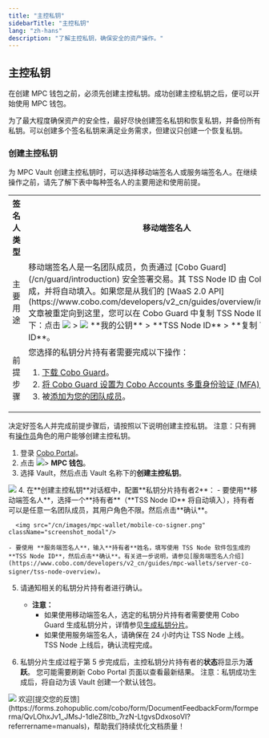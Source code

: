 ```yaml
---
title: "主控私钥"
sidebarTitle: "主控私钥"
lang: "zh-hans"
description: "了解主控私钥，确保安全的资产操作。"
---
```


## 主控私钥
在创建 MPC 钱包之前，必须先创建主控私钥。成功创建主控私钥之后，便可以开始使用 MPC 钱包。

为了最大程度确保资产的安全性，最好尽快创建签名私钥和恢复私钥，并备份所有私钥。可以创建多个签名私钥来满足业务需求，但建议只创建一个恢复私钥。

<a id="create-main-group"></a>
### 创建主控私钥
为 MPC Vault 创建主控私钥时，可以选择移动端签名人或服务端签名人。在继续操作之前，请先了解下表中每种签名人的主要用途和使用前提。

<a id="signer-type"></a>
<table class="six-columns">
  <tr>
    <th>签名人类型</th>
    <th>移动端签名人</th>
    <th>服务端签名人</th>
  </tr>
  <tr>
    <td>主要用途</td>
    <td>
      移动端签名人是一名团队成员，负责通过 [Cobo Guard](/cn/guard/introduction) 安全签署交易。其 TSS Node ID 由 Cobo Guard 生成，并将自动填入。<Note>如果您是从我们的 [WaaS 2.0 API](https://www.cobo.com/developers/v2_cn/guides/overview/introduction) 文章被重定向到这里，您可以在 Cobo Guard 中复制 TSS Node ID，步骤如下：点击 <img src="/en/images/cobo-guard/common/icon_menu.svg" className="icon"></img> > <img src="/en/images/cobo-guard/common/icon_key.svg" className="icon"></img> **我的公钥** > **TSS Node ID** > **复制 TSS Node ID**。</Note>
    </td>
    <td>
      服务端签名人是一个服务器节点，用于自动通过 TSS Node 软件包签署交易。其 TSS Node ID 通过 Cobo 提供的 TSS 软件包生成，且必须在设置钱包之前生成。有关进一步说明，请参见[服务端签名人介绍](https://www.cobo.com/developers/v2_cn/guides/mpc-wallets/server-co-signer/tss-node-overview)。<Info>对于高频交易，我们建议选择服务端签名人进行自动签名。</Info>
    </td>
  </tr>
  <tr>
    <td>前提步骤</td>
    <td>
      您选择的私钥分片持有者需要完成以下操作：
      <ol>
        <li><a href="/cn/guard/download">下载 Cobo Guard</a>。</li>
        <li><a href="/cn/accounts/set-up-mfa#set-up-cobo-guard">将 Cobo Guard 设置为 Cobo Accounts 多重身份验证 (MFA) 方法之一</a>。</li>
        <li>被<a href="/cn/portal/organization/manage-members">添加为您的团队成员</a>。</li>
      </ol>
    </td>
    <td>
      您选择的私钥分片持有者需要向您提供他们生成的 TSS Node ID。
    </td>
  </tr>
</table>

决定好签名人并完成前提步骤后，请按照以下说明创建主控私钥。
<Note>注意：只有拥有[操作员](/cn/portal/organization/roles-and-permissions)角色的用户能够创建主控私钥。</Note>

1. 登录 [Cobo Portal](https://portal.cobo.com/login)。
2. 点击 <img src="/cn/images/mpc-wallet/wallets-icon.svg" className="icon"></img>> **MPC 钱包**。
3. 选择 Vault，然后点击 Vault 名称下的**创建主控私钥**。
<img src="/cn/images/mpc-wallet/create-main-key-group.png" className="screenshot_full_screen"/>
4. 在**创建主控私钥**对话框中，配置**私钥分片持有者2**：<a id="on-the-create-main-group-dialog"></a>
    - 要使用**移动端签名人**，选择一个**持有者**（**TSS Node ID** 将自动填入），持有者可以是任意一名团队成员，其用户角色不限。然后点击**确认**。

      <img src="/cn/images/mpc-wallet/mobile-co-signer.png" className="screenshot_modal"/>

    - 要使用 **服务端签名人**，输入**持有者**姓名，填写使用 TSS Node 软件包生成的 **TSS Node ID**，然后点击**确认**。有关进一步说明，请参见[服务端签名人介绍](https://www.cobo.com/developers/v2_cn/guides/mpc-wallets/server-co-signer/tss-node-overview)。
    
5. 请通知相关的私钥分片持有者进行确认。
    - **注意：**
        - 如果使用移动端签名人，选定的私钥分片持有者需要使用 Cobo Guard 生成私钥分片，详情参见[生成私钥分片](/cn/guard/generate-and-back-up-key-shares#生成私钥分片)。
        - 如果使用服务端签名人，请确保在 24 小时内让 TSS Node 上线。TSS Node 上线后，确认流程完成。

7. 私钥分片生成过程于第 5 步完成后，主控私钥分片持有者的**状态**将显示为**活跃**。
<Info>您可能需要刷新 Cobo Portal 页面以查看最新结果。</Info>
<Info>注意：私钥成功生成后，将自动为该 Vault 创建一个默认钱包。</Info>
<img src="/cn/images/mpc-wallet/main-group-active.png" className="screenshot_full_screen"/>
<Tip>欢迎[提交您的反馈](https://forms.zohopublic.com/cobo/form/DocumentFeedbackForm/formperma/QvLOhxJv1_JMsJ-1dleZ8Itb_7rzN-LtgvsDdxosoVI?referrername=manuals)，帮助我们持续优化文档质量！</Tip>